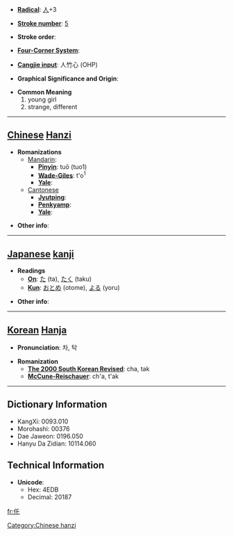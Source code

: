 * '''[[Wiktionary:Chinese radical index| Radical]]''': [[Wiktionary:Chinese radical index 人|人]]+3

* '''[[Wiktionary:Chinese total strokes index|Stroke number]]''': [[Wiktionary:Chinese total strokes index 5|5]]

* '''Stroke order''': 

* '''[[Wiktionary:Chinese four corner index|Four-Corner System]]''': 

* '''[[Wiktionary:Chinese Cangjie index|Cangjie input]]''': 人竹心 (OHP)

* '''Graphical Significance and Origin''': 

* '''Common Meaning'''
*#young girl
*# strange, different


----

== [[Chinese]] [[Hanzi]] ==

* '''Romanizations'''
** [[Mandarin]]:
*** '''[[Pinyin]]''': tuō (tuo1)
*** '''[[Wade-Giles]]''': t'o<sup>1</sup>
*** '''[[Yale]]''': 
**[[Cantonese]]
***'''[[Jyutping]]''':
***'''[[Penkyamp]]''': 
***'''[[Yale]]''': 

* '''Other info''': 

----

== [[Japanese]] [[kanji]] ==

* '''Readings'''
** '''[[On]]''': [[た]] (ta), [[たく]] (taku)
** '''[[Kun]]''': [[おとめ]] (otome), [[よる]] (yoru)

* '''Other info''':  

----

== [[Korean]] [[Hanja]] ==

* '''Pronunciation''': 차, 탁

* '''Romanization'''
** '''[[The 2000 South Korean Revised Romanization|The 2000 South Korean Revised]]''': cha, tak
** '''[[McCune-Reischauer]]''': ch'a, t'ak

----

== Dictionary Information ==

* KangXi: 0093.010
* Morohashi: 00376
* Dae Jaweon: 0196.050
* Hanyu Da Zidian: 10114.060

== Technical Information ==

* '''Unicode''':
** Hex: 4EDB
** Decimal: 20187

[[Category:Chinese hanzi]]

[[fr:仛]]